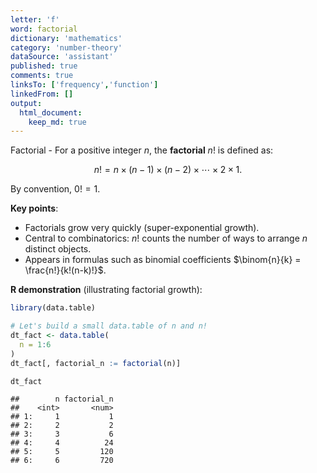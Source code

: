 ```yaml
---
letter: 'f'
word: factorial
dictionary: 'mathematics'
category: 'number-theory'
dataSource: 'assistant'
published: true
comments: true
linksTo: ['frequency','function']
linkedFrom: []
output:
  html_document:
    keep_md: true
---
```




<a id="factorial">Factorial</a> - For a positive integer $n$, the **factorial** $n!$ is defined as:

$$
n! = n \times (n-1) \times (n-2) \times \cdots \times 2 \times 1.
$$

By convention, $0! = 1$.

**Key points**:
- Factorials grow very quickly (super-exponential growth).
- Central to combinatorics: $n!$ counts the number of ways to arrange $n$ distinct objects.
- Appears in formulas such as binomial coefficients $\binom{n}{k} = \frac{n!}{k!(n-k)!}$.

**R demonstration** (illustrating factorial growth):


``` r
library(data.table)

# Let's build a small data.table of n and n!
dt_fact <- data.table(
  n = 1:6
)
dt_fact[, factorial_n := factorial(n)]

dt_fact
```

```
##        n factorial_n
##    <int>       <num>
## 1:     1           1
## 2:     2           2
## 3:     3           6
## 4:     4          24
## 5:     5         120
## 6:     6         720
```

